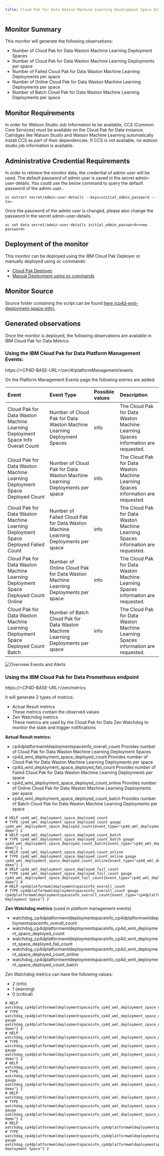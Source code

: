 ```yaml
---
title: Cloud Pak for Data Watson Machine Learning Development Space Information
---
```


## Monitor Summary

This monitor will generate the following observations:  
- Number of Cloud Pak for Data Waston Machine Learning Deployment Spaces
- Number of Cloud Pak for Data Waston Machine Learning Deployments per space
- Number of Failed Cloud Pak for Data Waston Machine Learning Deployments per space
- Number of Online Cloud Pak for Data Waston Machine Learning Deployments per space
- Number of Batch Cloud Pak for Data Waston Machine Learning Deployments per space

## Monitor Requirements

In order for Watson Studio Job Information to be available, CCS (Common Core Services) must be available on the Cloud Pak for Data instance. Catridges like Watson Studio and Watson Machine Learning automatically install CCS as part of their dependencies. If CCS is not available, no watson studio job information is available.

## Administrative Credential Requirements

In order to retrieve the monitor data, the credential of admin user will be used. The default password of admin user is saved in the secret admin-user-details. You could use the below command to query the default password of the admin user..
```
oc extract secret/admin-user-details --keys=initial_admin_password --to=-
```
Once the password of the admin user is changed, please also change the password in the secret admin-user-details. 
```
oc set data secret/admin-user-details initial_admin_password=<new password>
```

## Deployment of the monitor

This monitor can be deployed using the IBM Cloud Pak Deployer or manually deployed using oc commands:
- [Cloud Pak Deployer](/monitors/cp4d-wml-deployment-space-info/deployer) 
- [Manual Deployment using oc commands](/monitors/cp4d-wml-deployment-space-info/manual)

## Monitor Source

Source folder containing the script can be found  [here (cp4d-wml-deployment-space-info).](https://github.com/IBM/cp4d-monitors/tree/main/cp4d-wml-deployment-space-info)

## Generated observations

Once the monitor is deployed, the following observations are available in IBM Cloud Pak for Data Metrics:

### Using the IBM Cloud Pak for Data Platform Management Events:

https://&lt;CP4D-BASE-URL&gt;/zen/#/platformManagement/events

On the Platform Management Events page the following entries are added:

| Event   | Event Type      | Possible values | Description |
|:----------|:-------------|:------|:----------|
| Cloud Pak for Data Waston Machine Learning Deployment Space Info Overall Count |Number of Cloud Pak for Data Waston Machine Learning Deployment Spaces |info| The Cloud Pak for Data Waston Machine Learning Spaces information are requested. |
| Cloud Pak for Data Waston Machine Learning Deployment Space Deployed Count |Number of Cloud Pak for Data Waston Machine Learning Deployments per space |info| The Cloud Pak for Data Waston Machine Learning Spaces information are requested.  |
| Cloud Pak for Data Waston Machine Learning Deployment Space Deployed Falied Count |Number of Failed Cloud Pak for Data Waston Machine Learning Deployments per space |info| The Cloud Pak for Data Waston Machine Learning Spaces information are requested. |
| Cloud Pak for Data Waston Machine Learning Deployment Space Deployed Count Online | Number of Online Cloud Pak for Data Waston Machine Learning Deployments per space |info| The Cloud Pak for Data Waston Machine Learning Spaces information are requested. |
| Cloud Pak for Data Waston Machine Learning Deployment Space Deployed Count Batch |Number of Batch Cloud Pak for Data Waston Machine Learning Deployments per space |info| The Cloud Pak for Data Waston Machine Learning Spaces information are requested. |

![Overview Events and Alerts](cp4d_events.png?raw=true "Overview Events and Alerts")

### Using the IBM Cloud Pak for Data Prometheus endpoint
https://&lt;CP4D-BASE-URL&gt;/zen/metrics

It will generate 2 types of metrics:
- Actual Result metrics  
  These metrics contain the observed values
- Zen Watchdog metrics  
  These metrics are used by the Cloud Pak for Data Zen Watchdog to monitor the state and trigger notifications

**Actual Result metrics:**
- cp4dplatformwmldeploymentspaceinfo_overall_count
  Provides number of Cloud Pak for Data Waston Machine Learning Deployment Spaces
- cp4d_wml_deployment_space_deployed_count
  Provides number of Cloud Pak for Data Waston Machine Learning Deployments per space
- cp4d_wml_deployment_space_deployed_fail_count
  Provides number of Failed Cloud Pak for Data Waston Machine Learning Deployments per space
- cp4d_wml_deployment_space_deployed_count_online
  Provides number of Online Cloud Pak for Data Waston Machine Learning Deployments per space
- cp4d_wml_deployment_space_deployed_count_batch
  Provides number of Batch Cloud Pak for Data Waston Machine Learning Deployments per space

```
# HELP cp4d_wml_deployment_space_deployed_count 
# TYPE cp4d_wml_deployment_space_deployed_count gauge
cp4d_wml_deployment_space_deployed_count{event_type="cp4d_wml_deployment_space_deployed_count",monitor_type="cp4dplatformwmldeploymentspaceinfo",reference="test-demo"} 2
# HELP cp4d_wml_deployment_space_deployed_count_batch 
# TYPE cp4d_wml_deployment_space_deployed_count_batch gauge
cp4d_wml_deployment_space_deployed_count_batch{event_type="cp4d_wml_deployment_space_deployed_count_batch",monitor_type="cp4dplatformwmldeploymentspaceinfo",reference="test-demo"} 1
# HELP cp4d_wml_deployment_space_deployed_count_online 
# TYPE cp4d_wml_deployment_space_deployed_count_online gauge
cp4d_wml_deployment_space_deployed_count_online{event_type="cp4d_wml_deployment_space_deployed_count_online",monitor_type="cp4dplatformwmldeploymentspaceinfo",reference="test-demo"} 1
# HELP cp4d_wml_deployment_space_deployed_fail_count 
# TYPE cp4d_wml_deployment_space_deployed_fail_count gauge
cp4d_wml_deployment_space_deployed_fail_count{event_type="cp4d_wml_deployment_space_deployed_fail_count",monitor_type="cp4dplatformwmldeploymentspaceinfo",reference="test-demo"} 0
# HELP cp4dplatformwmldeploymentspaceinfo_overall_count 
# TYPE cp4dplatformwmldeploymentspaceinfo_overall_count gauge
cp4dplatformwmldeploymentspaceinfo_overall_count{event_type="cp4dplatformwmldeploymentspaceinfo_overall_count",monitor_type="cp4dplatformwmldeploymentspaceinfo",reference="All Deployment Space"} 2
```

**Zen Watchdog metrics** (used in platform management events)
- watchdog_cp4dplatformwmldeploymentspaceinfo_cp4dplatformwmldeploymentspaceinfo_overall_count
- watchdog_cp4dplatformwmldeploymentspaceinfo_cp4d_wml_deployment_space_deployed_count 
- watchdog_cp4dplatformwmldeploymentspaceinfo_cp4d_wml_deployment_space_deployed_fail_count
- watchdog_cp4dplatformwmldeploymentspaceinfo_cp4d_wml_deployment_space_deployed_count_online
- watchdog_cp4dplatformwmldeploymentspaceinfo_cp4d_wml_deployment_space_deployed_count_batch

Zen Watchdog metrics can have the following values:
- 2 (info)
- 1 (warning)
- 0 (critical)


```
# HELP watchdog_cp4dplatformwmldeploymentspaceinfo_cp4d_wml_deployment_space_deployed_count 
# TYPE watchdog_cp4dplatformwmldeploymentspaceinfo_cp4d_wml_deployment_space_deployed_count gauge
watchdog_cp4dplatformwmldeploymentspaceinfo_cp4d_wml_deployment_space_deployed_count{event_type="cp4d_wml_deployment_space_deployed_count",monitor_type="cp4dplatformwmldeploymentspaceinfo",reference="test-demo"} 2
# HELP watchdog_cp4dplatformwmldeploymentspaceinfo_cp4d_wml_deployment_space_deployed_count_batch 
# TYPE watchdog_cp4dplatformwmldeploymentspaceinfo_cp4d_wml_deployment_space_deployed_count_batch gauge
watchdog_cp4dplatformwmldeploymentspaceinfo_cp4d_wml_deployment_space_deployed_count_batch{event_type="cp4d_wml_deployment_space_deployed_count_batch",monitor_type="cp4dplatformwmldeploymentspaceinfo",reference="test-demo"} 2
# HELP watchdog_cp4dplatformwmldeploymentspaceinfo_cp4d_wml_deployment_space_deployed_count_online 
# TYPE watchdog_cp4dplatformwmldeploymentspaceinfo_cp4d_wml_deployment_space_deployed_count_online gauge
watchdog_cp4dplatformwmldeploymentspaceinfo_cp4d_wml_deployment_space_deployed_count_online{event_type="cp4d_wml_deployment_space_deployed_count_online",monitor_type="cp4dplatformwmldeploymentspaceinfo",reference="test-demo"} 2
# HELP watchdog_cp4dplatformwmldeploymentspaceinfo_cp4d_wml_deployment_space_deployed_fail_count 
# TYPE watchdog_cp4dplatformwmldeploymentspaceinfo_cp4d_wml_deployment_space_deployed_fail_count gauge
watchdog_cp4dplatformwmldeploymentspaceinfo_cp4d_wml_deployment_space_deployed_fail_count{event_type="cp4d_wml_deployment_space_deployed_fail_count",monitor_type="cp4dplatformwmldeploymentspaceinfo",reference="test-demo"} 2
# HELP watchdog_cp4dplatformwmldeploymentspaceinfo_cp4dplatformwmldeploymentspaceinfo_overall_count 
# TYPE watchdog_cp4dplatformwmldeploymentspaceinfo_cp4dplatformwmldeploymentspaceinfo_overall_count gauge
watchdog_cp4dplatformwmldeploymentspaceinfo_cp4dplatformwmldeploymentspaceinfo_overall_count{event_type="cp4dplatformwmldeploymentspaceinfo_overall_count",monitor_type="cp4dplatformwmldeploymentspaceinfo",reference="All Deployment Space"} 2
```







